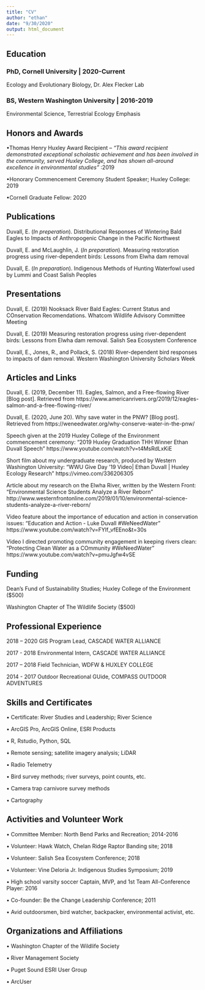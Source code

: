 ```yaml
---
title: "CV"
author: "ethan"
date: "9/30/2020"
output: html_document
---
```


## **Education**

### PhD, Cornell University | 2020-Current
Ecology and Evolutionary Biology, Dr. Alex Flecker Lab

### BS, Western Washington University | 2016-2019
Environmental Science, Terrestrial Ecology Emphasis 


## **Honors and Awards**

•Thomas Henry Huxley Award Recipient – *"This award recipient demonstrated exceptional scholastic achievement and has been involved in the community, served Huxley College, and has shown all-around excellence in environmental studies”* :2019

•Honorary Commencement Ceremony Student Speaker; Huxley College: 2019

•Cornell Graduate Fellow: 2020


## **Publications**

Duvall, E. (*In preperation*). Distributional Responses of Wintering Bald Eagles to Impacts of Anthropogenic Change in the Pacific Northwest

Duvall, E. and McLaughlin, J. (*In preparation*). Measuring restoration progress using river-dependent 
birds: Lessons from Elwha dam removal

Duvall, E. (*In preparation*). Indigenous Methods of Hunting Waterfowl used by Lummi and Coast Salish Peoples


## **Presentations**

Duvall, E. (2019) Nooksack River Bald Eagles: Current Status and COnservation Recomendations. Whatcom Wildlife Advisory Committee Meeting 

Duvall, E. (2019) Measuring restoration progress using river-dependent birds: Lessons from Elwha dam removal. Salish Sea Ecosystem Conference

Duvall, E., Jones, R., and Pollack, S. (2018) River-dependent bird responses to impacts of dam removal. Western Washington University Scholars Week


## **Articles and Links**

Duvall, E. (2019, December 11). Eagles, Salmon, and a Free-flowing River [Blog post]. Retrieved from 
https://www.americanrivers.org/2019/12/eagles-salmon-and-a-free-flowing-river/

Duvall, E. (2020, June 20). Why save water in the PNW? [Blog post]. Retrieved from https://weneedwater.org/why-conserve-water-in-the-pnw/

Speech given at the 2019 Huxley College of the Environment commencement ceremony:
“2019 Huxley Graduation THH Winner Ethan Duvall Speech”
https://www.youtube.com/watch?v=t4MsRdLxKiE

Short film about my undergraduate research, produced by Western Washington University:
“WWU Give Day ’19 Video| Ethan Duvall | Huxley Ecology Research”
	https://vimeo.com/336206305

Article about my research on the Elwha River, written by the Western Front:
“Environmental Science Students Analyze a River Reborn”
http://www.westernfrontonline.com/2019/01/10/environmental-science-students-analyze-a-river-reborn/

Video feature about the importance of education and action in conservation issues:
"Education and Action - Luke Duvall #WeNeedWater"
https://www.youtube.com/watch?v=FYlf_vfEEno&t=30s

Video I directed promoting community engagement in keeping rivers clean:
"Protecting Clean Water as a COmmunity #WeNeedWater"
https://www.youtube.com/watch?v=pmuJgfw4vSE

## **Funding**

Dean’s Fund of Sustainability Studies; Huxley College of the Environment ($500)

Washington Chapter of The Wildlife Society ($500)


## **Professional Experience**

2018 – 2020
GIS Program Lead, CASCADE WATER ALLIANCE

2017 - 2018 
Environmental Intern, CASCADE WATER ALLIANCE

2017 – 2018 
Field Technician, WDFW & HUXLEY COLLEGE

2014 - 2017 
Outdoor Recreational GUide, COMPASS OUTDOOR ADVENTURES


## **Skills and Certificates**

•	Certificate: River Studies and Leadership; River Science

•	ArcGIS Pro, ArcGIS Online, ESRI Products

•	R, Rstudio, Python, SQL

•	Remote sensing; satellite imagery analysis; LiDAR

•	Radio Telemetry

•	Bird survey methods; river surveys, point counts, etc.

•	Camera trap carnivore survey methods

•	Cartography


## **Activities and Volunteer Work**

• Committee Member: North Bend Parks and Recreation; 2014-2016

•	Volunteer: Hawk Watch, Chelan Ridge Raptor Banding site; 2018

•	Volunteer: Salish Sea Ecosystem Conference; 2018

•	Volunteer: Vine Deloria Jr. Indigenous Studies Symposium; 2019

•	High school varsity soccer Captain, MVP, and 1st Team All-Conference Player: 2016 

• Co-founder: Be the Change Leadership Conference; 2011

•	Avid outdoorsmen, bird watcher, backpacker, environmental activist, etc.


## **Organizations and Affiliations**

•	Washington Chapter of the Wildlife Society

•	River Management Society

•	Puget Sound ESRI User Group

•	ArcUser




